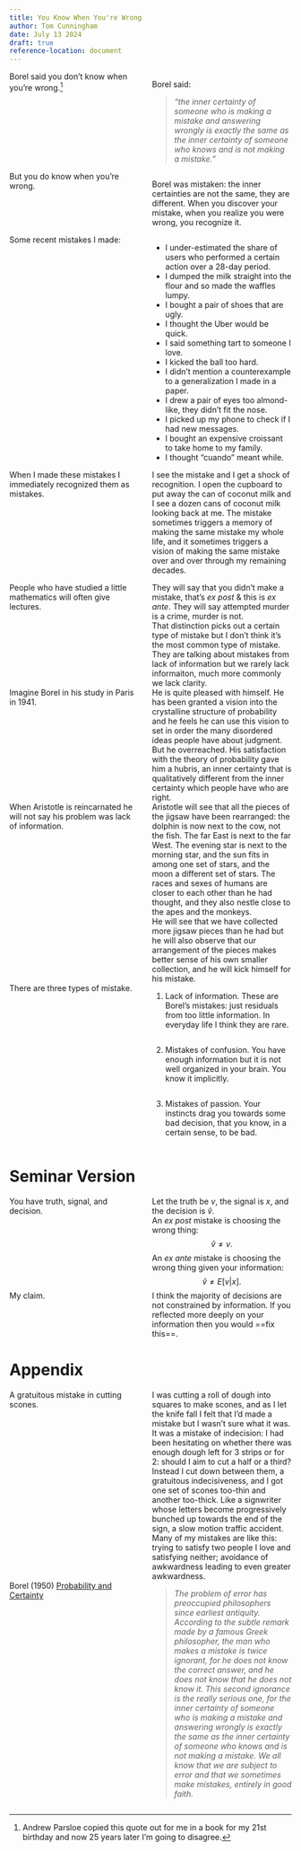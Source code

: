 ```yaml
---
title: You Know When You're Wrong
author: Tom Cunningham
date: July 13 2024
draft: true
reference-location: document
---
```

<style>
/* dt { font-weight: bold; }
dd { margin-left: 4em; margin-bottom: 0.5em; } */
dl {display: grid;grid-template-columns: max-content auto;}
dt {grid-column-start: 1; width: 6cm;}
dd {grid-column-start: 2; margin-left: 2em;}
blockquote { font-style: italic; }
</style>

Borel said you don't know when you're wrong.^[Andrew Parsloe copied this quote out for me in a book for my 21st birthday and now 25 years later I'm going to disagree.]
: Borel said:
      
      > *"the inner certainty of someone who is making a mistake and answering wrongly is exactly the same as the inner certainty of someone who knows and is not making a mistake."*

But you do know when you're wrong.

: Borel was mistaken: the inner certainties are not the same, they are different. When you discover your mistake, when you realize you were wrong, you recognize it.

Some recent mistakes I made:
:     - I under-estimated the share of users who performed a certain action over a 28-day period.
      - I dumped the milk straight into the flour and so made the waffles lumpy.
      - I bought a pair of shoes that are ugly.
      - I thought the Uber would be quick.
      - I said something tart to someone I love.
      - I kicked the ball too hard.
      - I didn't mention a counterexample to a generalization I made in a paper.
      - I drew a pair of eyes too almond-like, they didn't fit the nose.
      - I picked up my phone to check if I had new messages.
      - I bought an expensive croissant to take home to my family.
      - I thought "cuando" meant while.

When I made these mistakes I immediately recognized them as mistakes.
: I see the mistake and I get a shock of recognition. I open the cupboard to put away the can of coconut milk and I see a dozen cans of coconut milk looking back at me. The mistake sometimes triggers a memory of making the same mistake my whole life, and it sometimes triggers a vision of making the same mistake over and over through my remaining decades.

<!-- Some people say mistakes are residuals. Some people will tell you that a mistake by its consequences. because your decision led to a bad outcome doesn't mean it was a msitake. -->


People who have studied a little mathematics will often give lectures.
: They will say that you didn't make a mistake, that's *ex post* & this is *ex ante*. They will say attempted murder is a crime, murder is not.
: That distinction picks out a certain type of mistake but I don't think it's the most common type of mistake. They are talking about mistakes from lack of information but we rarely lack informaiton, much more commonly we lack clarity.

Imagine Borel in his study in Paris in 1941.
: He is quite pleased with himself. He has been granted a vision into the crystalline structure of probability and he feels he can use this vision to set in order the many disordered ideas people have about judgment. But he overreached. His satisfaction with the theory of probability gave him a hubris, an inner certainty that is qualitatively different from the inner certainty which people have who are right.

When Aristotle is reincarnated he will not say his problem was lack of information.
: Aristotle will see that all the pieces of the jigsaw have been rearranged: the dolphin is now next to the cow, not the fish. The far East is next to the far West. The evening star is next to the morning star, and the sun fits in among one set of stars, and the moon a different set of stars. The races and sexes of humans are closer to each other than he had thought, and they also nestle close to the apes and the monkeys.
: He will see that we have collected more jigsaw pieces than he had but he will also observe that our arrangement of the pieces makes better sense of his own smaller collection, and he will kick himself for his mistake.

There are three types of mistake.
: 1. Lack of information. These are Borel's mistakes: just residuals from too little information. In everyday life I think they are rare.
: 2. Mistakes of confusion. You have enough information but it is not well organized in your brain. You know it implicitly.
: 3. Mistakes of passion. Your instincts drag you towards some bad decision, that you know, in a certain sense, to be bad.

   <!-- _Strictly:_ suppose the ideal width is 2 inches, & then arriving towards the end I saw that the remaining dough was 5 inches wide. So I could have three slightly undersized (1.7) or two slightly oversized (2.5). Instead I chose neither: I kept cutting at 2 inches, so I'd be left with 3 inches, which I'd have to cut into 1.5. (the loss is convex in distance from the ideal size) -->
   <!-- Things this is like: (1) trying to satisfy two people you love and satisfying neither; (2) avoidance of awkwardness leading to even greater awkwardness in the future; (3)  -->


<!-- 
   -  Hypnotized intellectuals will repeat wrong things. They will say that only attempted murder should be illegal, not successful murder.
   - (And there is a very weak correlation between those who have the most information and those who make the fewest mistakes).
   - Post nut clarity.
   - I didn't floss my teeth
-->

#        Seminar Version

You have truth, signal, and decision.
: Let the truth be $v$, the signal is $x$, and the decision is $\hat{v}$.
: An *ex post* mistake is choosing the wrong thing:
   $$\hat{v}\neq v.$$
: An *ex ante* mistake is choosing the wrong thing given your information:
   $$\hat{v}\neq E[v|x].$$

My claim.
: I think the majority of decisions are not constrained by information. If you reflected more deeply on your information then you would ==fix this==.




#        Appendix

A gratuitous mistake in cutting scones.
: I was cutting a roll of dough into squares to make scones, and as I let the knife fall I felt that I'd made a mistake but I wasn't sure what it was.
: It was a mistake of indecision: I had been hesitating on whether there was enough dough left for 3 strips or for 2: should I aim to cut a half or a third? Instead I cut down between them, a gratuitous indecisiveness, and I got one set of scones too-thin and another too-thick. Like a signwriter whose letters become progressively bunched up towards the end of the sign, a slow motion traffic accident.
: Many of my mistakes are like this: trying to satisfy two people I love and satisfying neither; avoidance of awkwardness leading to even greater awkwardness.

Borel (1950) [Probability and Certainty](https://archive.org/details/probabilitycerta0000bore/page/114/mode/2up?q=%22inner+certainty%22)
: > The problem of error has preoccupied philosophers since earliest antiquity. According to the subtle remark made by a famous Greek philosopher, the man who makes a mistake is twice ignorant, for he does not know the correct answer, and he does not know that he does not know it. This second ignorance is the really serious one, for the inner certainty of someone who is making a mistake and answering wrongly is exactly the same as the inner certainty of someone who knows and is not making a mistake. We all know that we are subject to error and that we sometimes make mistakes, entirely in good faith.



